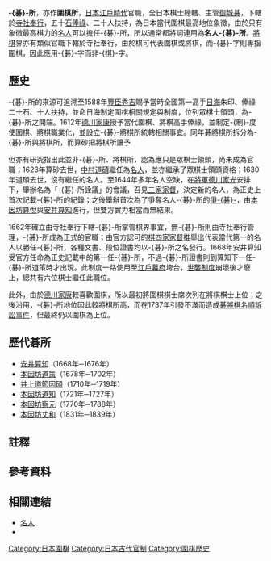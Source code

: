 {{noteTA
|T=zh-cn:碁所; zh-tw:碁所;
}}
{{japanese|japanese=碁所|kana=ごどころ|romaji=godokoro||}}
'''-{碁}-所'''，亦作'''圍棋所'''{{refTag|[http://shogi1banboshi.jp/a01history.html 將棋歷史]一文中亦提到圍棋所、將棋所。}}{{refTag|[http://www.tulips.tsukuba.ac.jp/limedio/dlam/B1241188/1/vol05/syuri/416.htm 琉球國手屋良里之子生平]裡記載由當時任囲-{碁}-所的[[井上道節因碩|井上道節因碩]]名人授予段位證書。}}，[[日本|日本]][[江戶時代|江戶時代]]官職，全日本棋士總轄、主管[[御城碁|御城碁]]，下轄於[[寺社奉行|寺社奉行]]，五十[[石_(容量單位)|石]][[俸祿|俸祿]]、二十人扶持{{refTag|name=役|[http://www.k-miyake.com/gosyo.html 碁所役]}}，為日本當代圍棋最高地位象徵，由於只有象徵最高棋力的[[名人_(圍棋)|名人]]可以擔任-{碁}-所，所以通常都將詞連用為'''名人-{碁}-所'''。[[日本將棋|將棋]]界亦有類似官職{{link-ja|將棋所|将棋所}}下轄於寺社奉行，由於棋可代表圍棋或將棋，而-{碁}-字則專指圍棋，因此應用-{碁}-字而非-{棋}-字。

==歷史==
-{碁}-所的來源可追溯至1588年[[豐臣秀吉|豐臣秀吉]]賜予當時全國第一高手[[本因坊算砂|日海]]{{noteTag|後來改名本因坊算砂。}}朱印、俸祿二十石、十人扶持，並命日海制定圍棋相關規定與制度，位列眾棋士領頭，為-{碁}-所之開端{{refTag|[http://mignon.ddo.jp/assembly/mignon/go_kisi/meikan_sansa.html 木石庵-本因坊算砂]}}。1612年[[德川家康|德川家康]]授予當代圍棋、將棋高手俸祿，並制定-{制}-度使圍棋、將棋職業化，並設立-{碁}-將棋所統轄相關事宜。同年碁將棋所拆分為-{碁}-所與將棋所{{refTag|name=坐隠談叢|{{Cite book|author=安藤豊次|title=坐隠談叢|publisher=關西圍-{碁}-會|location=日本|date=1910年|oclc=672461984}}}}，而算砂把將棋所讓予{{link-ja|初代大橋宗桂|大橋宗桂 (初代)}}{{noteTag|但根據{{Cite book|author=增川宏一|title=-{碁}-打ち・将棋指しの江戶 : 「大橋家文書」が明かす新事実|publisher=[[平凡社|平凡社]]|date=1930年|isbn=9784582841800}}一書考證，認為此為{{link-ja|大橋家|大橋家}}單方面自稱，並無正式官職與俸祿，至1797年寺社奉行才設立將棋所並授予俸祿。}}

但亦有研究指出此並非-{碁}-所、將棋所，認為應只是眾棋士領頭，尚未成為官職{{refTag|{{Cite book|author={{link-ja|增川宏一|増川宏一}}|title=-{碁}-|publisher=法政大學出版社|date=1930年|isbn=978-4588205910}}}}；1623年算砂去世，[[中村道碩|中村道碩]]繼任為[[名人_(圍棋)|名人]]，並亦繼承了眾棋士領頭資格{{refTag|[http://www1.ocn.ne.jp/~igoshi/mono005.html 日本棋院囲-{碁}-史会事務局-囲-{碁}-史物語--{碁}-打本因坊算砂]}}；1630年道碩去世，沒有繼任的名人。至1644年多年名人空缺，在[[征夷大將軍|將軍]][[德川家光|德川家光]]安排下，舉辦名為「-{碁}-所詮議」的會議，召見[[圍棋四大家|三家]][[家督|家督]]{{noteTag|當時[[林家_(圍棋)|林家]]尚未有家祿。}}，決定新的名人，為正史上首次記載-{碁}-所的紀錄{{refTag|{{link-ja|慶長日件錄|慶長日件録}}}}；之後舉辦首次為了爭奪名人-{碁}-所的[[爭碁|爭-{碁}-]]，由[[本因坊算悅|本因坊算悅]]與[[安井算知|安井算知]]進行，但雙方實力相當而無結果。

1662年確立由寺社奉行下轄-{碁}-所掌管棋界事宜，無-{碁}-所則由寺社奉行管理，-{碁}-所成為正式的官職；由官方認可的[[圍棋四大家|棋四家]][[家督|家督]]推舉出代表當代第一的名人以勝任-{碁}-所，各種文書、段位證書均以-{碁}-所之名發行。1668年安井算知受官方任命為正史記載中的第一任-{碁}-所，不過-{碁}-所證書則到算知下一任-{碁}-所道策時才出現。此制度一路使用至[[江戶幕府|江戶幕府]]垮台，{{link-ja|家元|家元}}[[世襲制度|世襲制度]]崩壞後才廢止，總共有六位棋士繼任此職位。

此外，由於[[德川家康|德川家康]]較喜歡圍棋，所以最初將圍棋棋士席次列在將棋棋士上位；之後沿用，-{碁}-所地位因此較將棋所高，而在1737年引發{{link-ja|名人 (將棋)|名人 (将棋)|將棋名人}}{{link-ja|三代伊藤宗看|伊藤宗看 (3代)}}不滿而造成[[碁將棋名順訴訟事件|碁將棋名順訴訟事件]]{{refTag|[http://mignon.ddo.jp/assembly/mignon/go_kisi/meikan_goshogi.html 木石庵--{碁}-将棋名順訴訟事件]}}，但最終仍以圍棋為上位。

==歷代碁所==
*[[安井算知|安井算知]]（1668年─1676年）
*[[本因坊道策|本因坊道策]]（1678年─1702年）
*[[井上道節因碩|井上道節因碩]]（1710年─1719年）
*[[本因坊道知|本因坊道知]]（1721年─1727年）
*[[本因坊察元|本因坊察元]]（1770年─1788年）
*[[本因坊丈和|本因坊丈和]]（1831年─1839年）

==註釋==
{{Reflist|1|list={{noteFoot}}}}

==參考資料==
{{Reflist|1|list={{refFoot}}}}

==相關連結==
*[[名人_(圍棋)|名人]]
*{{link-ja|將棋所|将棋所}}

[[Category:日本圍棋|Category:日本圍棋]]
[[Category:日本古代官制|Category:日本古代官制]]
[[Category:圍棋歷史|Category:圍棋歷史]]